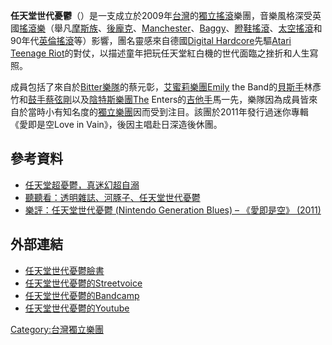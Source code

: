{{no footnotes|time=2016-07-10T04:36:39+00:00}}
{{藝人
| 姓名 = 任天堂世代憂鬱
| 英文名 = Nintendo Generation Blues
| 類型 = 樂團
| 國籍 = {{ROC}}
| 音樂類型 = [[另類搖滾|另類搖滾]]、[[英倫搖滾|英倫搖滾]]、[[迷幻搖滾|迷幻搖滾]]、[[另類舞曲|另類舞曲]]、[[獨立搖滾|獨立搖滾]]
| 演奏樂器 = [[吉他|吉他]]、[[貝斯|貝斯]]、[[爵士鼓|爵士鼓]]
| 活躍年代 = 2009年-2011年
| 唱片公司 = 獨立
| 現任成員 = 蔡元彰（主唱兼吉他手）<br />馬一先（吉他手）<br />林彥竹（貝斯手）<br />蔡弦剛（鼓手）
}}

'''任天堂世代憂鬱'''（{{lang-en|Nintendo Generation Blues}}）是一支成立於2009年[[台灣|台灣]]的[[獨立搖滾|獨立搖滾]]樂團，音樂風格深受英國[[搖滾樂|搖滾樂]]（舉凡[[摩斯族|摩斯族]]、[[後龐克|後龐克]]、[[Manchester|Manchester]]、[[Baggy|Baggy]]、[[瞪鞋搖滾|瞪鞋搖滾]]、[[太空搖滾|太空搖滾]]和90年代[[英倫搖滾|英倫搖滾]]等）影響，團名靈感來自德國[[Digital_Hardcore|Digital Hardcore]]先驅[[Atari_Teenage_Riot|Atari Teenage Riot]]的對仗，以描述童年把玩任天堂紅白機的世代面臨之挫折和人生寫照。

成員包括了來自於[[Bitter樂隊|Bitter樂隊]]的蔡元彰，[[艾蜜莉樂團|艾蜜莉樂團]]Emily the Band的[[貝斯手|貝斯手]]林彥竹和[[鼓手|鼓手]][[蔡弦剛|蔡弦剛]]以及[[陰特斯樂團|陰特斯樂團]]The Enters的[[吉他手|吉他手]]馬一先，樂隊因為成員皆來自於當時小有知名度的[[獨立樂團|獨立樂團]]因而受到注目。該團於2011年發行過迷你專輯《愛即是空Love in Vain》，後因主唱赴日深造後休團。

==參考資料==
{{reflist}}
*[https://web.archive.org/web/20190222140516/http://reader.roodo.com/music_writing_group/archives/18783416.html  任天堂超憂鬱，真迷幻超自溺]
*[https://web.archive.org/web/20160818195929/http://reader.roodo.com/elv51/archives/19959398.html 聽聽看：透明雜誌、河豚子、任天堂世代憂鬱]
*[https://web.archive.org/web/20150708114050/http://bitetone.com/2012/04/21/%E6%A8%82%E8%A9%95-%E4%BB%BB%E5%A4%A9%E5%A0%82%E4%B8%96%E4%BB%A3%E6%86%82%E9%AC%B1-nintendo-generation-blues-%E6%84%9B%E5%8D%B3%E6%98%AF%E7%A9%BA-2011/ 樂評：任天堂世代憂鬱 (Nintendo Generation Blues) – 《愛即是空》 (2011)]

==外部連結==
*[https://www.facebook.com/ngbband 任天堂世代憂鬱臉書] {{Wayback|url=https://www.facebook.com/ngbband |date=20200514191800 }}
*[https://streetvoice.com/ngbband/ 任天堂世代憂鬱的Streetvoice] {{Wayback|url=https://streetvoice.com/ngbband/ |date=20211118073733 }}
*[https://ngbband.bandcamp.com/album/love-in-vain 任天堂世代憂鬱的Bandcamp] {{Wayback|url=https://ngbband.bandcamp.com/album/love-in-vain |date=20211118073734 }}
*[https://www.youtube.com/channel/UC-BV6R8mtqZZoreFwVFQcXQ 任天堂世代憂鬱的Youtube] {{Wayback|url=https://www.youtube.com/channel/UC-BV6R8mtqZZoreFwVFQcXQ |date=20211118073731 }}

[[Category:台灣獨立樂團|Category:台灣獨立樂團]]